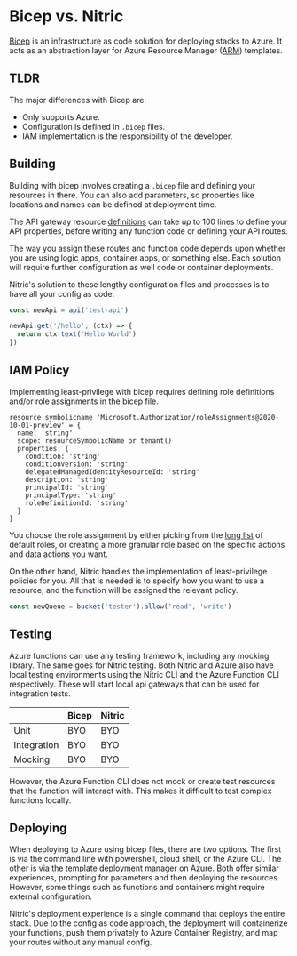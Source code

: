 
# Bicep vs. Nitric

[Bicep](https://docs.microsoft.com/en-us/azure/azure-resource-manager/bicep/overview?tabs=bicep) is an infrastructure as code solution for deploying stacks to Azure. It acts as an abstraction layer for Azure Resource Manager ([ARM](https://docs.microsoft.com/en-us/azure/azure-resource-manager/templates/overview)) templates.

## TLDR

The major differences with Bicep are:

- Only supports Azure.
- Configuration is defined in `.bicep` files.
- IAM implementation is the responsibility of the developer.

## Building

Building with bicep involves creating a `.bicep` file and defining your resources in there. You can also add parameters, so properties like locations and names can be defined at deployment time.

The API gateway resource [definitions](https://docs.microsoft.com/en-us/azure/templates/microsoft.apimanagement/service?tabs=bicep) can take up to 100 lines to define your API properties, before writing any function code or defining your API routes.

The way you assign these routes and function code depends upon whether you are using logic apps, container apps, or something else. Each solution will require further configuration as well code or container deployments.

Nitric's solution to these lengthy configuration files and processes is to have all your config as code.

```typescript
const newApi = api('test-api')

newApi.get('/hello', (ctx) => {
  return ctx.text('Hello World')
})
```

## IAM Policy

Implementing least-privilege with bicep requires defining role definitions and/or role assignments in the bicep file.

```
resource symbolicname 'Microsoft.Authorization/roleAssignments@2020-10-01-preview' = {
  name: 'string'
  scope: resourceSymbolicName or tenant()
  properties: {
    condition: 'string'
    conditionVersion: 'string'
    delegatedManagedIdentityResourceId: 'string'
    description: 'string'
    principalId: 'string'
    principalType: 'string'
    roleDefinitionId: 'string'
  }
}
```

You choose the role assignment by either picking from the [long list](https://docs.microsoft.com/en-us/azure/role-based-access-control/built-in-roles) of default roles, or creating a more granular role based on the specific actions and data actions you want.

On the other hand, Nitric handles the implementation of least-privilege policies for you. All that is needed is to specify how you want to use a resource, and the function will be assigned the relevant policy.

```typescript
const newQueue = bucket('tester').allow('read', 'write')
```

## Testing

Azure functions can use any testing framework, including any mocking library. The same goes for Nitric testing. Both Nitric and Azure also have local testing environments using the Nitric CLI and the Azure Function CLI respectively. These will start local api gateways that can be used for integration tests.

|             | Bicep | Nitric |
| ----------- | ----- | ------ |
| Unit        | BYO   | BYO    |
| Integration | BYO   | BYO    |
| Mocking     | BYO   | BYO    |

However, the Azure Function CLI does not mock or create test resources that the function will interact with. This makes it difficult to test complex functions locally.

## Deploying

When deploying to Azure using bicep files, there are two options. The first is via the command line with powershell, cloud shell, or the Azure CLI. The other is via the template deployment manager on Azure. Both offer similar experiences, prompting for parameters and then deploying the resources. However, some things such as functions and containers might require external configuration.

Nitric's deployment experience is a single command that deploys the entire stack. Due to the config as code approach, the deployment will containerize your functions, push them privately to Azure Container Registry, and map your routes without any manual config.

